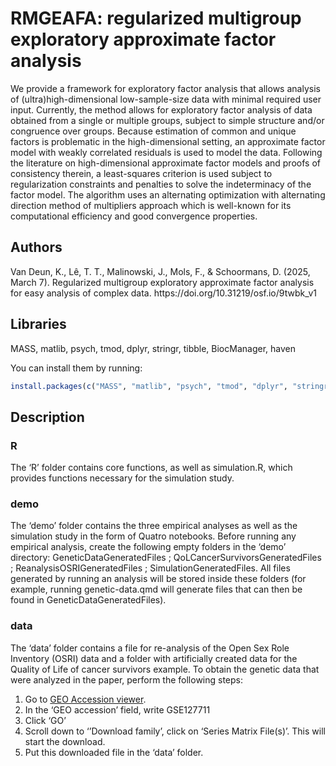 # RMGEAFA: regularized multigroup exploratory approximate factor analysis

We provide a framework for exploratory factor analysis that allows analysis of (ultra)high-dimensional low-sample-size data with minimal required user input. Currently, the method allows for exploratory factor analysis of data obtained from a single or multiple groups, subject to simple structure and/or congruence over groups. Because estimation of common and unique factors is problematic in the high-dimensional setting, an approximate factor model with weakly correlated residuals is used to model the data. Following the literature on high-dimensional approximate factor models and proofs of consistency therein, a least-squares criterion is used subject to regularization constraints and penalties to solve the indeterminacy of the factor model. The algorithm uses an alternating optimization with alternating direction method of multipliers approach which is well-known for its computational efficiency and good convergence properties.

## Authors

Van Deun, K., Lê, T. T., Malinowski, J., Mols, F., & Schoormans, D. (2025, March 7). Regularized multigroup exploratory approximate factor analysis for easy analysis of complex data. https://doi.org/10.31219/osf.io/9twbk_v1

## Libraries

MASS, matlib, psych, tmod, dplyr, stringr, tibble, BiocManager, haven

You can install them by running:

```{r}
install.packages(c("MASS", "matlib", "psych", "tmod", "dplyr", "stringr", "tibble", "BiocManager", "haven"))
```

## Description

### R

The 'R' folder contains core functions, as well as simulation.R, which provides functions necessary for the simulation study.

### demo

The 'demo' folder contains the three empirical analyses as well as the simulation study in the form of Quatro notebooks. Before running any empirical analysis, create the following empty folders in the 'demo' directory: GeneticDataGeneratedFiles ; QoLCancerSurvivorsGeneratedFiles ; ReanalysisOSRIGeneratedFiles ; SimulationGeneratedFiles. All files generated by running an analysis will be stored inside these folders (for example, running genetic-data.qmd will generate files that can then be found in GeneticDataGeneratedFiles).

### data

The 'data' folder contains a file for re-analysis of the Open Sex Role Inventory (OSRI) data and a folder with artificially created data for the Quality of Life of cancer survivors example. To obtain the genetic data that were analyzed in the paper, perform the following steps:

1.  Go to [GEO Accession viewer](https://www.ncbi.nlm.nih.gov/geo/query/acc.cgi?acc=GSE127711).
2.  In the 'GEO accession' field, write GSE127711
3.  Click 'GO'
4.  Scroll down to ''Download family', click on 'Series Matrix File(s)'. This will start the download.
5.  Put this downloaded file in the 'data' folder.
